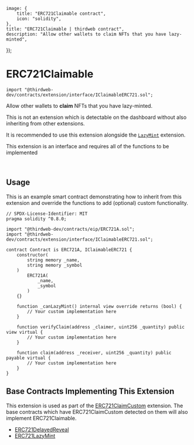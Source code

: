 
	image: {
		title: "ERC721Claimable contract",
		icon: "solidity",
	},
	title: "ERC721Claimable | thirdweb contract",
	description: "Allow other wallets to claim NFTs that you have lazy-minted",
});

# ERC721Claimable

```solidity
import "@thirdweb-dev/contracts/extension/interface/IClaimableERC721.sol";
```

Allow other wallets to **claim** NFTs that you have lazy-minted.

This is not an extension which is detectable on the dashboard without also inheriting from other extensions.

It is recommended to use this extension alongside the [`LazyMint`](/contracts/build/extensions/general/LazyMint) extension.

<Callout title="info" variant="info">

This extension is an interface and requires all of the functions to be implemented

</Callout>

<br />

<GithubButtonLink href="https://github.com/thirdweb-dev/contracts/blob/main/contracts/extension/interface/IClaimableERC721.sol" />

## Usage

This is an example smart contract demonstrating how to inherit from this extension and override the functions to add (optional) custom functionality.

```solidity
// SPDX-License-Identifier: MIT
pragma solidity ^0.8.0;

import "@thirdweb-dev/contracts/eip/ERC721A.sol";
import "@thirdweb-dev/contracts/extension/interface/IClaimableERC721.sol";

contract Contract is ERC721A, IClaimableERC721 {
    constructor(
        string memory _name,
        string memory _symbol
    )
        ERC721A(
            _name,
            _symbol
        )
    {}

    function _canLazyMint() internal view override returns (bool) {
        // Your custom implementation here
    }

    function verifyClaim(address _claimer, uint256 _quantity) public view virtual {
        // Your custom implementation here
    }

    function claim(address _receiver, uint256 _quantity) public payable virtual {
        // Your custom implementation here
    }
}
```

## Base Contracts Implementing This Extension

This extension is used as part of the [ERC721ClaimCustom](/contracts/build/extensions/erc-721/ERC721ClaimCustom) extension.
The base contracts which have ERC721ClaimCustom detected on them will also implement ERC721Claimable.

- [ERC721DelayedReveal](/contracts/build/base-contracts/erc-721/delayed-reveal)
- [ERC721LazyMint](/contracts/build/base-contracts/erc-721/lazy-mint)
